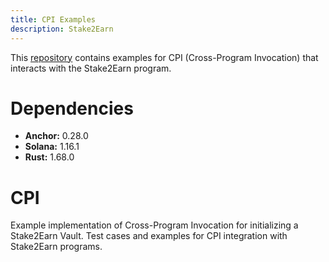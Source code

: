 ```yaml
---
title: CPI Examples
description: Stake2Earn
---
```


This [repository](https://github.com/MeteoraAg/cpi-examples) contains examples for CPI (Cross-Program Invocation) that interacts with the Stake2Earn program.

# Dependencies

- **Anchor:** 0.28.0
- **Solana:** 1.16.1
- **Rust:** 1.68.0

# CPI

<CardGroup cols={1}>
  <Card title="CPI Example for initializing a Stake2Earn Vault" icon="code" iconType="solid" href="https://github.com/MeteoraAg/cpi-examples/blob/main/programs/cpi-example/src/instructions/m3m3_cpi/initialize_vault.rs">
    Example implementation of Cross-Program Invocation for initializing a Stake2Earn Vault.
  </Card>
  <Card title="Tests" icon="flask" iconType="solid" href="https://github.com/MeteoraAg/cpi-examples/blob/main/programs/cpi-example/tests/integration/m3m3_initialize_vault.rs">
    Test cases and examples for CPI integration with Stake2Earn programs.
  </Card>
</CardGroup>

